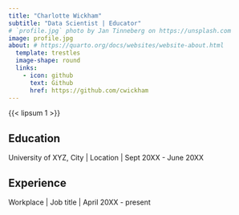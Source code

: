 ```yaml
---
title: "Charlotte Wickham"
subtitle: "Data Scientist | Educator"
# `profile.jpg` photo by Jan Tinneberg on https://unsplash.com
image: profile.jpg
about: # https://quarto.org/docs/websites/website-about.html
  template: trestles
  image-shape: round
  links:
    - icon: github
      text: Github
      href: https://github.com/cwickham
---
```


{{< lipsum 1 >}}

## Education

University of XYZ, City \| Location \| Sept 20XX - June 20XX

## Experience

Workplace \| Job title \| April 20XX - present